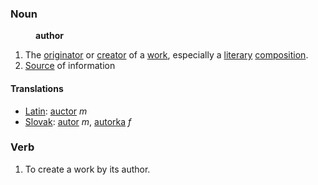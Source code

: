 ===Noun===
:'''author'''
# The [[originator]] or [[creator]] of a [[work]], especially a [[literary]] [[composition]].
# [[Source]] of information

====Translations====
*[[Latin]]: [[auctor]] ''m''
*[[Slovak]]: [[autor]] ''m'', [[autorka]] ''f''

===Verb===
# To create a work by its author.